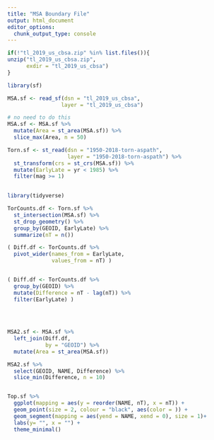 ```yaml
---
title: "MSA Boundary File"
output: html_document
editor_options: 
  chunk_output_type: console
---
```


```r
if(!"tl_2019_us_cbsa.zip" %in% list.files()){
unzip("tl_2019_us_cbsa.zip",
      exdir = "tl_2019_us_cbsa")
}

library(sf)

MSA.sf <- read_sf(dsn = "tl_2019_us_cbsa", 
                 layer = "tl_2019_us_cbsa") 

# no need to do this
MSA.sf <- MSA.sf %>%
  mutate(Area = st_area(MSA.sf)) %>%
  slice_max(Area, n = 50)

```

```r
Torn.sf <- st_read(dsn = "1950-2018-torn-aspath", 
                   layer = "1950-2018-torn-aspath") %>%
  st_transform(crs = st_crs(MSA.sf)) %>%
  mutate(EarlyLate = yr < 1985) %>%
  filter(mag >= 1)
  

library(tidyverse)

TorCounts.df <- Torn.sf %>%
  st_intersection(MSA.sf) %>%
  st_drop_geometry() %>%
  group_by(GEOID, EarlyLate) %>%
  summarize(nT = n()) 

( Diff.df <- TorCounts.df %>%
  pivot_wider(names_from = EarlyLate, 
              values_from = nT) )


( Diff.df <- TorCounts.df %>%
  group_by(GEOID) %>%
  mutate(Difference = nT - lag(nT)) %>%
  filter(EarlyLate) )
  
  
  

MSA2.sf <- MSA.sf %>%
  left_join(Diff.df,
            by = "GEOID") %>%
  mutate(Area = st_area(MSA.sf))

MSA2.sf %>%
  select(GEOID, NAME, Difference) %>%
  slice_min(Difference, n = 10)


Top.sf %>%
  ggplot(mapping = aes(y = reorder(NAME, nT), x = nT)) +
  geom_point(size = 2, colour = "black", aes(color = )) + 
  geom_segment(mapping = aes(yend = NAME, xend = 0), size = 1)+
  labs(y= "", x = "") +
  theme_minimal()

```

